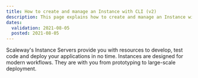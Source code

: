 ```yaml
---
title: How to create and manage an Instance with CLI (v2)
description: This page explains how to create and manage an Instance with CLI (v2)
dates:
  validation: 2021-08-05
  posted: 2021-08-05
---
```


Scaleway's Instance Servers provide you with resources to develop, test code and deploy your applications in no time. Instances are designed for modern workflows. They are with you from prototyping to large-scale deployment.  
